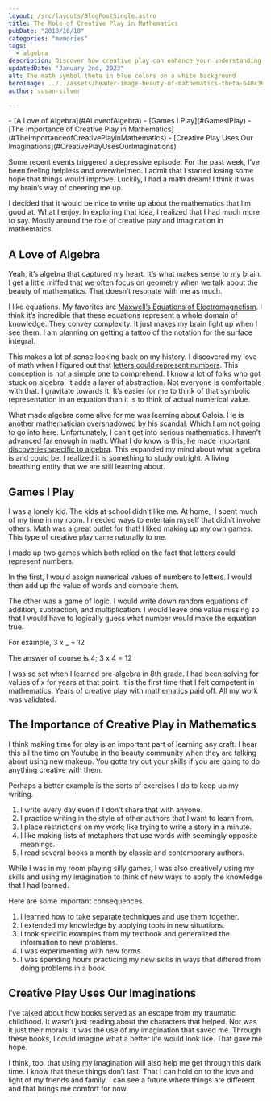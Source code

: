 ```yaml
---
layout: /src/layouts/BlogPostSingle.astro
title: The Role of Creative Play in Mathematics
pubDate: "2018/10/18"
categories: "memories"
tags:
  - algebra
description: Discover how creative play can enhance your understanding of math and improve your skills. Join the author on their journey of finding joy in algebra through self-made games, and learn the importance of imagination in learning any craft. 
updatedDate: "January 2nd, 2023"
alt: The math symbol theta in blue colors on a white background
heroImage: ../../assets/header-image-beauty-of-mathematics-theta-640x360.jpg
author: susan-silver

---
```


<Toc>
- [A Love of Algebra](#ALoveofAlgebra)
- [Games I Play](#GamesIPlay)
- [The Importance of Creative Play in Mathematics](#TheImportanceofCreativePlayinMathematics)
- [Creative Play Uses Our Imaginations](#CreativePlayUsesOurImaginations)
</Toc>

Some recent events triggered a depressive episode. For the past week, I’ve been feeling helpless and overwhelmed. 
I admit that I started losing some hope that things would improve. Luckily, I had a math dream! I think it was 
my brain’s way of cheering me up.

I decided that it would be nice to write up about the mathematics that I’m good at. What I enjoy.
 In exploring that idea, I realized that I had much more to say. Mostly around the role of creative play and
  imagination in mathematics.

## <a name="ALoveofAlgebra"></a> A Love of Algebra

Yeah, it’s algebra that captured my heart. It’s what makes sense to my brain. 
I get a little miffed that we often focus on geometry when we talk about the beauty of mathematics.
 That doesn’t resonate with me as much.

I like equations. My favorites are [Maxwell’s Equations of Electromagnetism](https://en.wikipedia.org/wiki/Maxwell%27s_equations). 
I think it’s incredible that these equations represent a whole domain of knowledge. They convey complexity. It just makes my brain 
light up when I see them. I am planning on getting a tattoo of the notation for the surface integral.

This makes a lot of sense looking back on my history. I discovered my love of math when I figured out that 
[letters could represent numbers](/a-writers-illicit-love-affair-with-mathematics). 
This conception is not a simple one to comprehend. I know a lot of folks who got stuck on algebra. It adds a layer of abstraction.
 Not everyone is comfortable with that. I gravitate towards it. It’s easier for me to think of that symbolic representation in an 
 equation than it is to think of actual numerical value.

What made algebra come alive for me was learning about Galois. He is another mathematician 
[overshadowed by his scandal](https://beautyofmathematics.com/truth-hardy/). Which I am not going to go into here. 
Unfortunately, I can’t get into serious mathematics. I haven’t advanced far enough in math. What I do know is this, 
he made important [discoveries specific to algebra](https://en.wikipedia.org/wiki/%C3%89variste_Galois). 
This expanded my mind about what algebra is and could be. I realized it is something to study outright. 
A living breathing entity that we are still learning about.

## <a name="GamesIPlay"></a> Games I Play

I was a lonely kid. The kids at school didn't like me. At home,  I spent much of my time in my room. 
I needed ways to entertain myself that didn’t involve others. Math was a great outlet for that! I liked making up my own games.
 This type of creative play came naturally to me.

I made up two games which both relied on the fact that letters could represent numbers.

In the first, I would assign numerical values of numbers to letters. I would then add up the value of words and compare them.

<AlignCenter src={Compare} alt="Drawing of a cat and dog where letters have been turned into digits and added comparing the value of each word" caption="Adding the value of words" />

The other was a game of logic. I would write down random equations of addition, subtraction, and multiplication. 
I would leave one value missing so that I would have to logically guess what number would make the equation true.

For example, 3 x \_ = 12

The answer of course is 4; 3 x 4 = 12

I was so set when I learned pre-algebra in 8th grade. I had been solving for values of x for years at that point. 
It is the first time that I felt competent in mathematics. Years of creative play with mathematics paid off. 
All my work was validated.

## <a name="TheImportanceofCreativePlayinMathematics"></a> The Importance of Creative Play in Mathematics

I think making time for play is an important part of learning any craft. I hear this all the time on Youtube in the beauty community when they are talking about using new makeup. You gotta try out your skills if you are going to do anything creative with them.

Perhaps a better example is the sorts of exercises I do to keep up my writing.

1. I write every day even if I don’t share that with anyone.
2. I practice writing in the style of other authors that I want to learn from.
3. I place restrictions on my work; like trying to write a story in a minute.
4. I like making lists of metaphors that use words with seemingly opposite meanings.
5. I read several books a month by classic and contemporary authors.

While I was in my room playing silly games, I was also creatively using my skills and using my imagination 
to think of new ways to apply the knowledge that I had learned.

Here are some important consequences.

1. I learned how to take separate techniques and use them together.
2. I extended my knowledge by applying tools in new situations.
3. I took specific examples from my textbook and generalized the information to new problems.
4. I was experimenting with new forms.
5. I was spending hours practicing my new skills in ways that differed from doing problems in a book.

## <a name="CreativePlayUsesOurImaginations"></a> Creative Play Uses Our Imaginations

I’ve talked about how books served as an escape from my traumatic childhood. It wasn’t just reading about the 
characters that helped. Nor was it just their morals. It was the use of my imagination that saved me. Through these books, 
I could imagine what a better life would look like. That gave me hope.

I think, too, that using my imagination will also help me get through this dark time. I know that these things don’t last.
 That I can hold on to the love and light of my friends and family. I can see a future where things are different and that
  brings me comfort for now.
